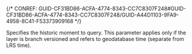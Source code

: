 

{/* CONREF: GUID-CF31BD86-ACFA-4774-8343-CC7C8307F248#GUID-CF31BD86-ACFA-4774-8343-CC7C8307F248/GUID-A44D1103-9FA9-4958-8C41-F53373909168  */}

Specifies the historic moment to query. This parameter applies only if the layer is branch versioned and refers to geodatabase time (separate from LRS time).
